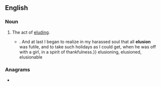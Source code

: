 {{also|elusión}}
==English==

===Noun===
{{en-noun|~}}

# The act of [[elude|elud]]ing.
#* {{quote-book|en|year=1898|author={{w|Winston Churchill (novelist)|Winston Churchill}}
|title={{w|The Celebrity}}|chapter=4
|passage=No matter how early I came down, I would find him on the veranda, smoking cigarettes, or{{...}}. And at last I began to realize in my harassed soul that all '''elusion''' was futile, and to take such holidays as I could get, when he was off with a girl, in a spirit of thankfulness.}} elusioning, elusioned, elusionable

===Anagrams===
* {{anagrams|en|a=eilnosu|Luiseño}}